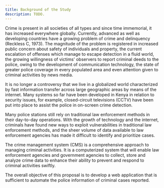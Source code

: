 ```yaml
---
title: Background of the Study
description: TODO.
---
```


Crime is present in all societies of all types and since time immemorial, it has increased
everywhere globally. Currently, advanced as well as developing countries have a growing problem
of crime and delinquency (Reckless C, 1973). The magnitude of the problem is registered in
increased public concern about safety of individuals and property, the current escalation of
offenses which manage to escape detection in a fluid world, the growing willingness of victims'
observers to report criminal deeds to the police, owing to the development of communication
technology, the state of greater police coverage in every populated area and even attention
given to criminal activities by news media.

It is no longer a controversy that we live in a globalized world characterized by fast information
transfer across large geographic areas by means of the internet. Many systems so far have been
developed in Kenya in relation to security issues, for example, closed-circuit televisions (CCTV)
have been put into place to assist the police in on-screen crime detection.

Many police stations still rely on traditional law enforcement methods in their day-to-day operations.
With the growth of technology and the internet, criminals have found new ways to exploit
vulnerabilities in traditional law enforcement methods, and the sheer volume of data available to
law enforcement agencies has made it difficult to identify and prioritize cases.

The crime management system (CMS) is a comprehensive approach to managing criminal activities.
It is a computerized system that will enable law enforcement agencies and government agencies to
collect, store and analyze crime data to enhance their ability to prevent and respond to criminal
activities swiftly.

The overall objective of this proposal is to develop a web application that is sufficient to
automate the police information of criminal cases reported.
